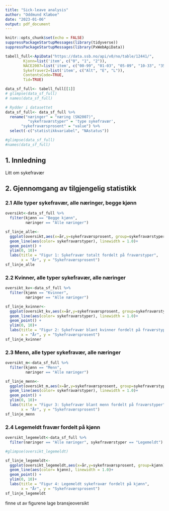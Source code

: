 ```yaml
---
title: "Sick-leave analysis"
author: "Oddmund Klæboe"
date: "2023-01-06"
output: pdf_document
---
```


```r
knitr::opts_chunk$set(echo = FALSE)
suppressPackageStartupMessages(library(tidyverse))
suppressPackageStartupMessages(library(PxWebApiData))
```

```r


tabell_full<-ApiData("https://data.ssb.no/api/v0/no/table/12441/", 
        Kjonn=list('item', c("0", "1", "2")), 
        NACE2007=list('item', c("00-99", "01-03", "05-09", "10-33", "35-39", "41-43", "45-47", "49-53", "55-56", "58-63", "64-66", "68-75", "77-82", "84", "85", "86-88", "90-99", "00")), 
        Sykefraver2=list('item', c("Alt", "E", "L")), 
        ContentsCode=TRUE, 
        Tid=TRUE)

data_sf_full<- tabell_full[[1]]
# glimpse(data_sf_full)
# names(data_sf_full)
```

```r
# Rydder i datasettet
data_sf_full<- data_sf_full %>% 
  rename("næringer" = "næring (SN2007)", 
          "sykefraværstyper" = 'type sykefravær',
       "sykefraværsprosent" = "value") %>% 
  select(-c("statistikkvariabel", "NAstatus"))

#glimpse(data_sf_full)
#names(data_sf_full)
```
## **1. Innledning**
Litt om sykefravær  

## **2. Gjennomgang av tilgjengelig statistikk**  

### **2.1 Alle typer sykefravær, alle næringer, begge kjønn**



```r

oversikt<-data_sf_full %>% 
  filter(kjønn == "Begge kjønn", 
         næringer == "Alle næringer")

sf_linje_alle<- 
  ggplot(oversikt,aes(x=år,y=sykefraværsprosent, group=sykefraværstyper))+
  geom_line(aes(color= sykefraværstyper), linewidth = 1.0)+
  geom_point() +
  ylim(0, 10)+
  labs(title = "Figur 1: Sykefravær totalt fordelt på fraværstyper", 
       x = "År", y = "Sykefraværsprosent")
sf_linje_alle

```

### **2.2 Kvinner, alle typer sykefravær, alle næringer **
```r

oversikt_kv<-data_sf_full %>% 
  filter(kjønn == "Kvinner", 
         næringer == "Alle næringer")

sf_linje_kvinner<- 
  ggplot(oversikt_kv,aes(x=år,y=sykefraværsprosent, group=sykefraværstyper))+
  geom_line(aes(color= sykefraværstyper), linewidth = 1.0)+
  geom_point() +
  ylim(0, 10)+
  labs(title = "Figur 2: Sykefravær blant kvinner fordelt på fraværstyper", 
       x = "År", y = "Sykefraværsprosent")
sf_linje_kvinner
```


### **2.3 Menn, alle typer sykefravær, alle næringer **
```r
oversikt_m<-data_sf_full %>% 
  filter(kjønn == "Menn", 
         næringer == "Alle næringer")

sf_linje_menn<- 
  ggplot(oversikt_m,aes(x=år,y=sykefraværsprosent, group=sykefraværstyper))+
  geom_line(aes(color= sykefraværstyper), linewidth = 1.0)+
  geom_point() +
  ylim(0, 10)+
  labs(title = "Figur 3: Sykefravær blant menn fordelt på fraværstyper", 
       x = "År", y = "Sykefraværsprosent")
sf_linje_menn
```

### **2.4 Legemeldt fravær fordelt på kjønn **
```r

oversikt_legemeldt<-data_sf_full %>% 
  filter(næringer == "Alle næringer", sykefraværstyper == "Legemeldt")

#glimpse(oversikt_legemeldt)

sf_linje_legemeldt<- 
  ggplot(oversikt_legemeldt,aes(x=år,y=sykefraværsprosent, group=kjønn))+
  geom_line(aes(color= kjønn), linewidth = 1.0)+
  geom_point() +
  ylim(0, 10)+
  labs(title = "Figur 4: Legemeldt sykefravær fordelt på kjønn", 
       x = "År", y = "Sykefraværsprosent")
sf_linje_legemeldt
```

finne ut av figurene
lage bransjeoversikt



